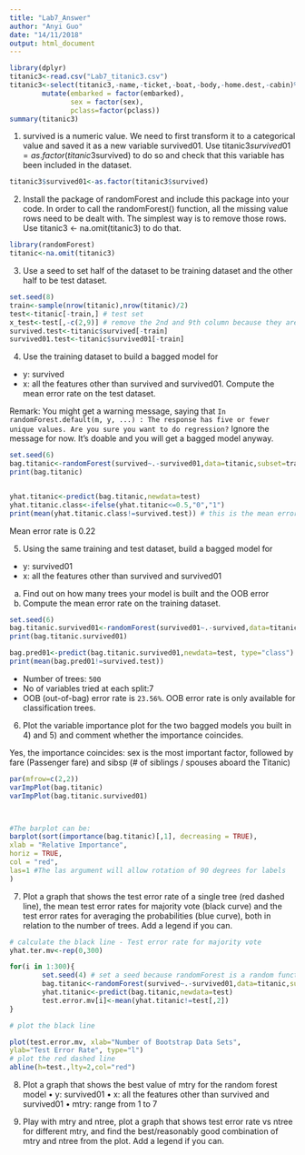 ```yaml
---
title: "Lab7_Answer"
author: "Anyi Guo"
date: "14/11/2018"
output: html_document
---
```


```r
library(dplyr)
titanic3<-read.csv("Lab7_titanic3.csv")
titanic3<-select(titanic3,-name,-ticket,-boat,-body,-home.dest,-cabin)%>%
        mutate(embarked = factor(embarked), 
               sex = factor(sex),
               pclass=factor(pclass))
summary(titanic3)
```


1) survived is a numeric value. We need to first transform it to a categorical value and saved it as a new variable survived01. Use titanic3$survived01 = as.factor(titanic3$survived) to do so and check that this variable has been included in the dataset.

```r
titanic3$survived01<-as.factor(titanic3$survived)
```


2) Install the package of randomForest and include this package into your code. In order to call the randomForest() function, all the missing value rows need to be dealt with. The simplest way is to remove those rows. Use titanic3 <- na.omit(titanic3) to do that.

```r
library(randomForest)
titanic<-na.omit(titanic3)
```

3) Use a seed to set half of the dataset to be training dataset and the other half to be test dataset.

```r
set.seed(8)
train<-sample(nrow(titanic),nrow(titanic)/2)
test<-titanic[-train,] # test set
x_test<-test[,-c(2,9)] # remove the 2nd and 9th column because they are survived and survived01
survived.test<-titanic$survived[-train]
survived01.test<-titanic$survived01[-train]
```
4) Use the training dataset to build a bagged model for
  * y: survived
  * x: all the features other than survived and survived01.
Compute the mean error rate on the test dataset. 

Remark: You might get a warning message, saying that `In randomForest.default(m, y, ...) : The response has five or fewer unique values. Are you sure you want to do regression?` Ignore the message for now. It’s doable and you will get a bagged model anyway.

```r
set.seed(6)
bag.titanic<-randomForest(survived~.-survived01,data=titanic,subset=train,mtry=7,importance=TRUE)
print(bag.titanic)


yhat.titanic<-predict(bag.titanic,newdata=test)
yhat.titanic.class<-ifelse(yhat.titanic<=0.5,"0","1")
print(mean(yhat.titanic.class!=survived.test)) # this is the mean error rate

```
Mean error rate is 0.22

5) Using the same training and test dataset, build a bagged model for
  * y: survived01
  * x: all the features other than survived and survived01
  a) Find out on how many trees your model is built and the OOB error 
  b) Compute the mean error rate on the training dataset.

```r
set.seed(6)
bag.titanic.survived01<-randomForest(survived01~.-survived,data=titanic,subset=train,mtry=7,importance=TRUE)
print(bag.titanic.survived01)
```
```r
bag.pred01<-predict(bag.titanic.survived01,newdata=test, type="class")
print(mean(bag.pred01!=survived.test))
```

* Number of trees: `500`
* No of variables tried at each split:7 
* OOB (out-of-bag) error rate is `23.56%`. OOB error rate is only available for classification trees.



6) Plot the variable importance plot for the two bagged models you built in 4) and 5) and comment whether the importance coincides.

Yes, the importance coincides: sex is the most important factor, followed by fare (Passenger fare) and sibsp (# of siblings / spouses aboard the Titanic)

```r
par(mfrow=c(2,2))
varImpPlot(bag.titanic)
varImpPlot(bag.titanic.survived01)



#The barplot can be:
barplot(sort(importance(bag.titanic)[,1], decreasing = TRUE),
xlab = "Relative Importance",
horiz = TRUE,
col = "red",
las=1 #The las argument will allow rotation of 90 degrees for labels
)
```

7) Plot a graph that shows the test error rate of a single tree (red dashed line), the mean test error rates for majority vote (black curve) and the test error rates for averaging the probabilities (blue curve), both in relation to the number of trees. Add a legend if you can.

```r
# calculate the black line - Test error rate for majority vote
yhat.ter.mv<-rep(0,300)

for(i in 1:300){
        set.seed(4) # set a seed because randomForest is a random function
        bag.titanic<-randomForest(survived~.-survived01,data=titanic,subset=train,mtry=10,ntree=i)
        yhat.titanic<-predict(bag.titanic,newdata=test)
        test.error.mv[i]<-mean(yhat.titanic!=test[,2])
}

# plot the black line

plot(test.error.mv, xlab="Number of Bootstrap Data Sets",
ylab="Test Error Rate", type="l")
# plot the red dashed line
abline(h=test.,lty=2,col="red")


```

8) Plot a graph that shows the best value of mtry for the random forest model
• y: survived01
• x: all the features other than survived and survived01 • mtry: range from 1 to 7


9) Play with mtry and ntree, plot a graph that shows test error rate vs ntree for different mtry, and find the best/reasonably good combination of mtry and ntree from the plot. Add a legend if you can.
